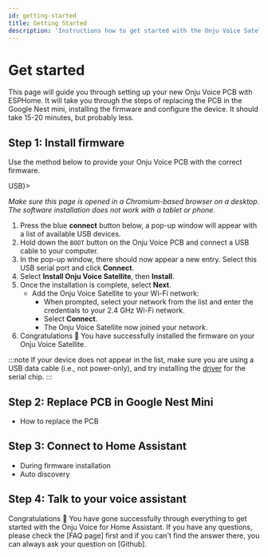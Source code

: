 ```yaml
---
id: getting-started
title: Getting Started
description: 'Instructions how to get started with the Onju Voice Satellite'
---
```



# Get started

This page will guide you through setting up your new Onju Voice PCB with ESPHome. It will take you through the steps of replacing the PCB in the Google Nest mini, installing the firmware and configure the device. It should take 15-20 minutes, but probably less.

## Step 1: Install firmware

Use the method below to provide your Onju Voice PCB with the correct firmware.

<Tabs>
  <TabItem value="usb" label={<><icon icon={faUsb} size="lg"/> USB</>}>

_Make sure this page is opened in a Chromium-based browser on a desktop. The software installation does not work with a tablet or phone._

1. Press the blue **connect** button below, a pop-up window will appear with a list of available USB devices.
2. Hold down the `BOOT` button on the Onju Voice PCB and connect a USB cable to your computer.
3. In the pop-up window, there should now appear a new entry. Select this USB serial port and click **Connect**.
4. Select **Install Onju Voice Satellite**, then **Install**.
5. Once the installation is complete, select **Next**.
    - Add the Onju Voice Satellite to your Wi-Fi network:
      - When prompted, select your network from the list and enter the credentials to your 2.4&nbsp;GHz Wi-Fi network.
      - Select **Connect**.
      - The Onju Voice Satellite now joined your network.
6. Congratulations 🎉 You have successfully installed the firmware on your Onju Voice Satellite.

:::note
If your device does not appear in the list, make sure you are using a USB data cable (i.e., not power-only), and try installing the [driver](https://www.silabs.com/developers/usb-to-uart-bridge-vcp-drivers?tab=downloads) for the serial chip.
:::

<EspInstallButton unsupportedMessage="Provisioning via USB only works in browsers which support Web Serial, such as Chrome or Edge." />
  </TabItem>
</Tabs>

## Step 2: Replace PCB in Google Nest Mini

- How to replace the PCB

## Step 3: Connect to Home Assistant

- During firmware installation
- Auto discovery

## Step 4: Talk to your voice assistant

Congratulations 🎉 You have gone successfully through everything to get started with the Onju Voice for Home Assistant. If you have any questions, please check the [FAQ page] first and if you can't find the answer there, you can always ask your question on [Github].